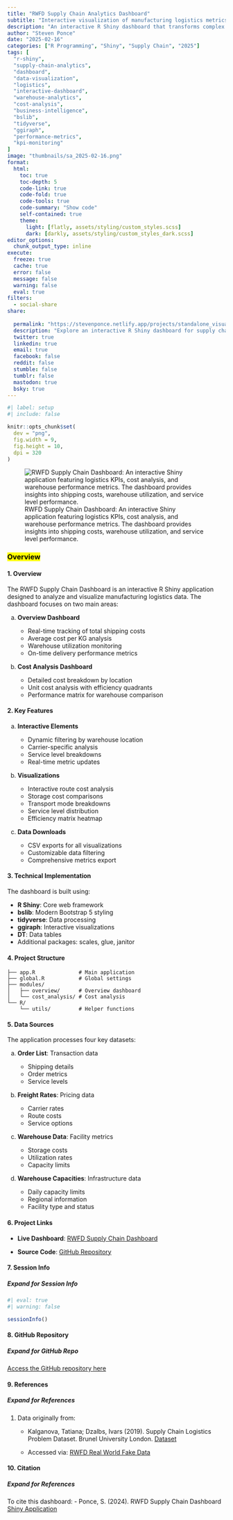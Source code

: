 ```yaml
---
title: "RWFD Supply Chain Analytics Dashboard"
subtitle: "Interactive visualization of manufacturing logistics metrics, focusing on cost analysis and warehouse utilization"
description: "An interactive R Shiny dashboard that transforms complex supply chain data into actionable insights. Features real-time KPIs, cost analysis, and warehouse performance metrics with dynamic filtering and visualizations."  
author: "Steven Ponce"
date: "2025-02-16"
categories: ["R Programming", "Shiny", "Supply Chain", "2025"]
tags: [
  "r-shiny",
  "supply-chain-analytics",
  "dashboard",
  "data-visualization",
  "logistics",
  "interactive-dashboard",
  "warehouse-analytics",
  "cost-analysis",
  "business-intelligence",
  "bslib",
  "tidyverse",
  "ggiraph",
  "performance-metrics",
  "kpi-monitoring"
]
image: "thumbnails/sa_2025-02-16.png"
format:
  html:
    toc: true
    toc-depth: 5
    code-link: true
    code-fold: true
    code-tools: true
    code-summary: "Show code"
    self-contained: true
    theme: 
      light: [flatly, assets/styling/custom_styles.scss]
      dark: [darkly, assets/styling/custom_styles_dark.scss]
editor_options:  
  chunk_output_type: inline
execute: 
  freeze: true                                                  
  cache: true                                                   
  error: false
  message: false
  warning: false
  eval: true
filters:
  - social-share
share:
  
  permalink: "https://stevenponce.netlify.app/projects/standalone_visualizations/sa_2025-02-16.html"
  description: "Explore an interactive R Shiny dashboard for supply chain analytics, featuring real-time KPIs, cost analysis, and warehouse performance visualization. Built with #rstats #shiny #dataviz"
  twitter: true
  linkedin: true
  email: true
  facebook: false
  reddit: false
  stumble: false
  tumblr: false
  mastodon: true
  bsky: true
---
```


```r
#| label: setup
#| include: false

knitr::opts_chunk$set(
  dev = "png",
  fig.width = 9,
  fig.height = 10,
  dpi = 320
)
```

![RWFD Supply Chain Dashboard: An interactive Shiny application featuring logistics KPIs, cost analysis, and warehouse performance metrics. The dashboard provides insights into shipping costs, warehouse utilization, and service level performance.](sa_2025-02-16.png){#fig-1}

### <mark> __Overview__ </mark>  

#### 1. Overview

The RWFD Supply Chain Dashboard is an interactive R Shiny application designed to analyze and visualize manufacturing logistics data. The dashboard focuses on two main areas:

a. **Overview Dashboard**

   - Real-time tracking of total shipping costs
   - Average cost per KG analysis
   - Warehouse utilization monitoring
   - On-time delivery performance metrics

b. **Cost Analysis Dashboard**

   - Detailed cost breakdown by location
   - Unit cost analysis with efficiency quadrants
   - Performance matrix for warehouse comparison

#### 2. Key Features 

a. **Interactive Elements**

   - Dynamic filtering by warehouse location
   - Carrier-specific analysis
   - Service level breakdowns
   - Real-time metric updates

b. **Visualizations**

   - Interactive route cost analysis
   - Storage cost comparisons
   - Transport mode breakdowns
   - Service level distribution
   - Efficiency matrix heatmap

c. **Data Downloads**

   - CSV exports for all visualizations
   - Customizable data filtering
   - Comprehensive metrics export

#### 3. Technical Implementation

The dashboard is built using:

- **R Shiny**: Core web framework
- **bslib**: Modern Bootstrap 5 styling
- **tidyverse**: Data processing
- **ggiraph**: Interactive visualizations
- **DT**: Data tables
- Additional packages: scales, glue, janitor

#### 4. Project Structure

```
├── app.R              # Main application
├── global.R           # Global settings
├── modules/
│   ├── overview/      # Overview dashboard
│   └── cost_analysis/ # Cost analysis
└── R/
    └── utils/         # Helper functions
```

#### 5. Data Sources

The application processes four key datasets:

a. **Order List**: Transaction data

   - Shipping details
   - Order metrics
   - Service levels

b. **Freight Rates**: Pricing data

   - Carrier rates
   - Route costs
   - Service options

c. **Warehouse Data**: Facility metrics

   - Storage costs
   - Utilization rates
   - Capacity limits

c. **Warehouse Capacities**: Infrastructure data

   - Daily capacity limits
   - Regional information
   - Facility type and status

#### 6. Project Links

- **Live Dashboard**: [RWFD Supply Chain Dashboard](https://0l6jpd-steven-ponce.shinyapps.io/RWFD_supply_chain/)

- **Source Code**: [GitHub Repository](https://github.com/poncest/RWFD_supply_chain)


#### 7. Session Info

::: {.callout-tip collapse="true"}
##### Expand for Session Info

```r
#| eval: true
#| warning: false

sessionInfo()
```
:::

#### 8. GitHub Repository

::: {.callout-tip collapse="true"}
##### Expand for GitHub Repo
 
[Access the GitHub repository here](https://github.com/poncest/RWFD_supply_chain)
:::


#### 9. References

::: {.callout-tip collapse="true"}
##### Expand for References

1. Data originally from:
   - Kalganova, Tatiana; Dzalbs, Ivars (2019). Supply Chain Logistics Problem Dataset. Brunel University London. [Dataset](https://doi.org/10.17633/rd.brunel.7558679.v2)
   
   - Accessed via: [RWFD Real World Fake Data](https://sonsofhierarchies.com/real-world-fake-data/)

:::


#### 10. Citation

::: {.callout-tip collapse="true"}
##### Expand for References

To cite this dashboard:
   - Ponce, S. (2024). RWFD Supply Chain Dashboard [Shiny Application](https://github.com/poncest/RWFD_supply_chain)

:::
